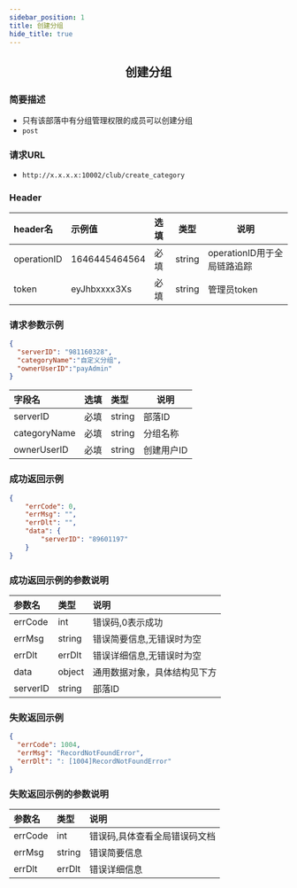 ```yaml
---
sidebar_position: 1
title: 创建分组
hide_title: true
---
```


<center>

## 创建分组

</center>

### 简要描述
- 只有该部落中有分组管理权限的成员可以创建分组
- `post` 
### 请求URL
- `http://x.x.x.x:10002/club/create_category` 


### Header
|header名|示例值|选填|类型|说明|
|:----    |:-------    |:--- |---|------      |
|operationID|1646445464564|必填|string|operationID用于全局链路追踪|
|token|eyJhbxxxx3Xs|必填|string|管理员token|


### 请求参数示例


```json
{
  "serverID": "981160328",
  "categoryName":"自定义分组",
  "ownerUserID":"payAdmin"
}
```
|字段名|选填|类型|说明|
|:----    |:-------    |:--- |---|
|serverID|必填|string|部落ID|
|categoryName|必填|string|分组名称|
|ownerUserID|必填|string|创建用户ID|
### 成功返回示例


```json
{
    "errCode": 0,
    "errMsg": "",
    "errDlt": "",
    "data": {
        "serverID": "89601197"
    }
}
```
### 成功返回示例的参数说明


|参数名|类型|说明|
|:----    |:-------    |:--- |
|errCode|int|错误码,0表示成功|
|errMsg|string|错误简要信息,无错误时为空|
|errDlt|errDlt|错误详细信息,无错误时为空|
|data|object|通用数据对象，具体结构见下方|
|serverID|string|部落ID|

### 失败返回示例


```json
{
  "errCode": 1004,
  "errMsg": "RecordNotFoundError",
  "errDlt": ": [1004]RecordNotFoundError"
}
```
### 失败返回示例的参数说明


|参数名|类型|说明|
|:----    |:-------    |:--- |
|errCode|int|错误码,具体查看全局错误码文档|
|errMsg|string|错误简要信息|
|errDlt|errDlt|错误详细信息|
